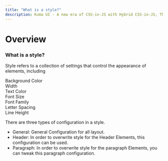 ```yaml
---
title: "What is a style?"
description: Kuma UI - A new era of CSS-in-JS with Hybrid CSS-in-JS, Theming and Universal UI Components
---
```



# Overview

### What is a style?

Style refers to a collection of settings that control the appearance of elements, including

 <div className="flex flex-wrap gap-5 mt-4">
            <div className="rounded border-custom-gray p-4 border bg-gradient-gray">
                Background Color
            </div>
            <div className="rounded border-custom-gray p-4 border bg-gradient-gray">Width</div>
            <div className="rounded border-custom-gray p-4 border bg-gradient-gray">Text Color</div>
            <div className="rounded border-custom-gray p-4 border bg-gradient-gray">Font Size</div>
            <div className="rounded border-custom-gray p-4 border bg-gradient-gray">Font Family</div>
            <div className="rounded border-custom-gray p-4 border bg-gradient-gray">Letter Spacing</div>
            <div className="rounded border-custom-gray p-4 border bg-gradient-gray">Line Height</div>
        </div>

There are three types of configuration in a style.

- General: General Configuration for all layout. 
- Header: In order to overwrite style for the Header Elements, this configuration can be used.
- Paragraph: In order to overwrite style for the paragraph Elements, you can tweak this paragraph configuration. 